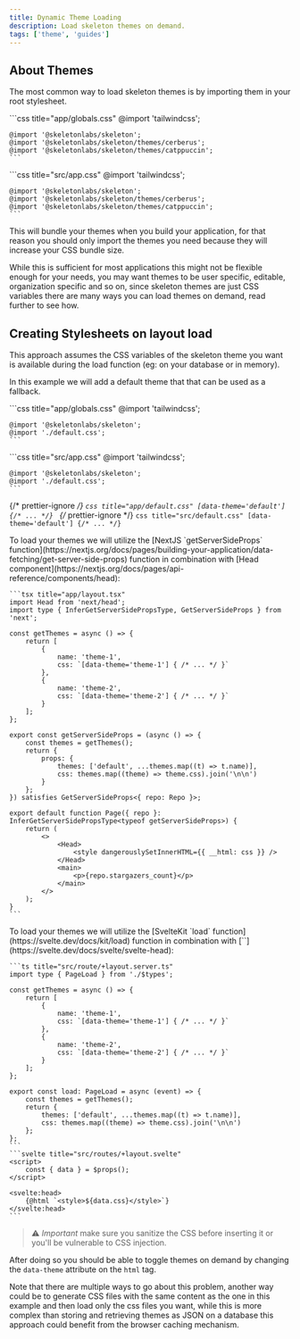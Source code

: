 ```yaml
---
title: Dynamic Theme Loading
description: Load skeleton themes on demand.
tags: ['theme', 'guides']
---
```


## About Themes

The most common way to load skeleton themes is by importing them in your root stylesheet.

<Framework id="react">
	```css title="app/globals.css"
	@import 'tailwindcss';

    @import '@skeletonlabs/skeleton';
    @import '@skeletonlabs/skeleton/themes/cerberus';
    @import '@skeletonlabs/skeleton/themes/catppuccin';
    ```

</Framework>
<Framework id="svelte">
	```css title="src/app.css"
	@import 'tailwindcss';

    @import '@skeletonlabs/skeleton';
    @import '@skeletonlabs/skeleton/themes/cerberus';
    @import '@skeletonlabs/skeleton/themes/catppuccin';
    ```

</Framework>

This will bundle your themes when you build your application, for that reason you should only import the themes you need because they will increase your CSS bundle size.

While this is sufficient for most applications this might not be flexible enough for your needs, you may want themes to be
user specific, editable, organization specific and so on, since skeleton themes are just CSS variables there are many ways
you can load themes on demand, read further to see how.

## Creating Stylesheets on layout load

This approach assumes the CSS variables of the skeleton theme you want is available during the load function (eg: on your database or in memory).

In this example we will add a default theme that that can be used as a fallback.

<Framework id="react">
	```css title="app/globals.css"
	@import 'tailwindcss';

    @import '@skeletonlabs/skeleton';
    @import './default.css';
    ```

</Framework>
<Framework id="svelte">
	```css title="src/app.css"
	@import 'tailwindcss';

    @import '@skeletonlabs/skeleton';
    @import './default.css';
    ```

</Framework>

{/* prettier-ignore */}
<Framework id="react">
	```css title="app/default.css"
	[data-theme='default'] {/* ... */}
	```
</Framework>
{/* prettier-ignore */}
<Framework id="svelte">
	```css title="src/default.css"
	[data-theme='default'] {/* ... */}
	```
</Framework>

<Framework id="react">
	To load your themes we will utilize the [NextJS `getServerSideProps` function](https://nextjs.org/docs/pages/building-your-application/data-fetching/get-server-side-props) function in combination with [Head component](https://nextjs.org/docs/pages/api-reference/components/head):

    ```tsx title="app/layout.tsx"
    import Head from 'next/head';
    import type { InferGetServerSidePropsType, GetServerSideProps } from 'next';

    const getThemes = async () => {
    	return [
    		{
    			name: 'theme-1',
    			css: `[data-theme='theme-1'] { /* ... */ }`
    		},
    		{
    			name: 'theme-2',
    			css: `[data-theme='theme-2'] { /* ... */ }`
    		}
    	];
    };

    export const getServerSideProps = (async () => {
    	const themes = getThemes();
    	return {
    		props: {
    			themes: ['default', ...themes.map((t) => t.name)],
    			css: themes.map((theme) => theme.css).join('\n\n')
    		}
    	};
    }) satisfies GetServerSideProps<{ repo: Repo }>;

    export default function Page({ repo }: InferGetServerSidePropsType<typeof getServerSideProps>) {
    	return (
    		<>
    			<Head>
    				<style dangerouslySetInnerHTML={{ __html: css }} />
    			</Head>
    			<main>
    				<p>{repo.stargazers_count}</p>
    			</main>
    		</>
    	);
    }
    ```

</Framework>
<Framework id="svelte">
	To load your themes we will utilize the [SvelteKit `load` function](https://svelte.dev/docs/kit/load) function in combination with [`<svelte:head>`](https://svelte.dev/docs/svelte/svelte-head):

    ```ts title="src/route/+layout.server.ts"
    import type { PageLoad } from './$types';

    const getThemes = async () => {
    	return [
    		{
    			name: 'theme-1',
    			css: `[data-theme='theme-1'] { /* ... */ }`
    		},
    		{
    			name: 'theme-2',
    			css: `[data-theme='theme-2'] { /* ... */ }`
    		}
    	];
    };

    export const load: PageLoad = async (event) => {
    	const themes = getThemes();
    	return {
    		themes: ['default', ...themes.map((t) => t.name)],
    		css: themes.map((theme) => theme.css).join('\n\n')
    	};
    };
    ```
    ```svelte title="src/routes/+layout.svelte"
    <script>
    	const { data } = $props();
    </script>

    <svelte:head>
    	{@html `<style>${data.css}</style>`}
    </svelte:head>
    ```

</Framework>

> ⚠️ _Important_ make sure you sanitize the CSS before inserting it or you'll be vulnerable to CSS injection.

After doing so you should be able to toggle themes on demand by changing the `data-theme` attribute on the `html` tag.

Note that there are multiple ways to go about this problem, another way could be to generate CSS files with
the same content as the one in this example and then load only the css files you want, while this
is more complex than storing and retrieving themes as JSON on a database this approach could benefit
from the browser caching mechanism.
